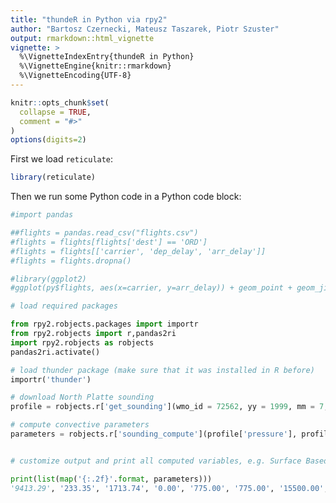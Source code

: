 ```yaml
---
title: "thundeR in Python via rpy2"
author: "Bartosz Czernecki, Mateusz Taszarek, Piotr Szuster"
output: rmarkdown::html_vignette
vignette: >
  %\VignetteIndexEntry{thundeR in Python}
  %\VignetteEngine{knitr::rmarkdown}
  %\VignetteEncoding{UTF-8}
---
```


```r
knitr::opts_chunk$set(
  collapse = TRUE,
  comment = "#>"
)
options(digits=2)
```


First we load `reticulate`:

```r
library(reticulate)
```

Then we run some Python code in a Python code block:

```python
#import pandas

##flights = pandas.read_csv("flights.csv")
#flights = flights[flights['dest'] == 'ORD']
#flights = flights[['carrier', 'dep_delay', 'arr_delay']]
#flights = flights.dropna()
```


```r
#library(ggplot2)
#ggplot(py$flights, aes(x=carrier, y=arr_delay)) + geom_point + geom_jitter()
```


```python
# load required packages

from rpy2.robjects.packages import importr
from rpy2.robjects import r,pandas2ri
import rpy2.robjects as robjects
pandas2ri.activate()

# load thunder package (make sure that it was installed in R before)
importr('thunder')

# download North Platte sounding 
profile = robjects.r['get_sounding'](wmo_id = 72562, yy = 1999, mm = 7, dd = 3,hh = 0)

# compute convective parameters
parameters = robjects.r['sounding_compute'](profile['pressure'], profile['altitude'], profile['temp'], profile['dpt'], profile['wd'], profile['ws'], accuracy = 2)


# customize output and print all computed variables, e.g. Surface Based CAPE (14th element) equals 9413 J/kg

print(list(map('{:.2f}'.format, parameters)))
'9413.29', '233.35', '1713.74', '0.00', '775.00', '775.00', '15500.00', '-16.55', '137.21', '-66.63', '23.98', '23.98', '23.36', '9413.29', '233.35', '1713.74', '0.00', '775.00', '775.00', '15500.00', '-16.55', '137.21', '-66.63', '23.98', '23.98', '23.36', '7805.13', '115.22', '1515.81', '-4.35', '950.00', '950.00', '15000.00', '-14.66', '124.94', '-68.41', '22.46', '22.46', '21.17', '-9.57', '-6.68', '-8.80', '-8.68', '-9.06', '-7.70', '4250.00', '3500.00', '0.00', '2866.00', '50.57', '52.93', '1381.81', '308.98', '29.00', '37.59', '87.03', '0.58', '0.40', '0.47', '8.85', '11.21', '13.88', '20.28', '29.33', '6.84', '21.70', '28.32', '28.32', '27.17', '17.06', '12.53', '12.53', '11.74', '7.09', '6.08', '7.77', '7.69', '19.89', '62.07', '110.06', '156.48', '6.25', '7.77', '4.26', '-42.78', '284.67', '5.65', '197.60', '14.19', '218.89', '7.77', '31.50', '-12.14', '60.40', '677.12', '4.67', '6.10', '29.46', '29.46', '3.86', '12.35', '2783.07', '2783.07', '2534.22', '3886.07', '3886.07', '3395.00']
```


